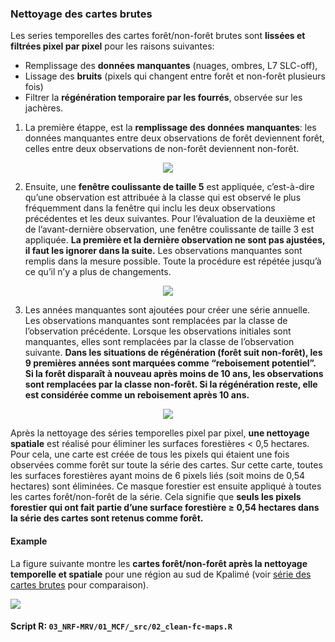 
### Nettoyage des cartes brutes {#NRF-clean-fc-maps}

Les series temporelles des cartes forêt/non-forêt brutes sont **lissées et filtrées pixel par pixel** pour les raisons suivantes:

* Remplissage des **données manquantes** (nuages, ombres, L7 SLC-off), 
* Lissage des **bruits** (pixels qui changent entre forêt et non-forêt plusieurs fois) 
* Filtrer la **régénération temporaire par les fourrés**, observée sur les jachères.

1. La première étappe, est la **remplissage des données manquantes**: les données manquantes entre deux observations de forêt deviennent forêt, celles entre deux observations de non-forêt deviennent non-forêt.

<center>
![](images/FCC-clean-1.png)
</center>

2. Ensuite, une **fenêtre coulissante de taille 5** est appliquée, c'est-à-dire qu'une observation est attribuée à la classe qui est observé le plus fréquemment dans la fenêtre qui inclu les deux observations précédentes et les deux suivantes. Pour l'évaluation de la deuxième et de l'avant-dernière observation, une fenêtre coulissante de taille 3 est appliquée. **La première et la dernière observation ne sont pas ajustées, il faut les ignorer dans la suite.** Les observations manquantes sont remplis dans la mesure possible. Toute la procédure est répétée jusqu'à ce qu'il n'y a plus de changements.

<center>
![](images/FCC-clean-2.png)
</center>

3. Les années manquantes sont ajoutées pour créer une série annuelle. Les observations manquantes sont remplacées par la classe de l'observation précédente. Lorsque les observations initiales sont manquantes, elles sont remplacées par la classe de l'observation suivante. **Dans les situations de régénération (forêt suit non-forêt), les 9 premières années sont marquées comme "reboisement potentiel". Si la forêt disparaît à nouveau après moins de 10 ans, les observations sont remplacées par la classe non-forêt. Si la régénération reste, elle est considérée comme un reboisement après 10 ans.**

<center>
![](images/FCC-clean-3.png)
</center>


Après la nettoyage des séries temporelles pixel par pixel, **une nettoyage spatiale** est réalisé pour éliminer les surfaces forestières < 0,5 hectares. Pour cela, une carte est créée de tous les pixels qui étaient une fois observées comme forêt sur toute la série des cartes. Sur cette carte, toutes les surfaces forestières ayant moins de 6 pixels liés (soit moins de 0,54 hectares) sont éliminées. Ce masque forestier est ensuite appliqué à toutes les cartes forêt/non-forêt de la série. Cela signifie que **seuls les pixels forestier qui ont fait partie d'une surface forestière ≥ 0,54 hectares dans la série des cartes sont retenus comme forêt.** 


#### Example {#NRF-clean-fc-maps-figure -}

La figure suivante montre les **cartes forêt/non-forêt après la nettoyage temporelle et spatiale** pour une région au sud de Kpalimé (voir [série des cartes brutes](#NRF-create-fc-maps-figure) pour comparaison).

![](images/FCC-clnmaps.png)

#### Script R: `03_NRF-MRV/01_MCF/_src/02_clean-fc-maps.R` {-}

```r
```


